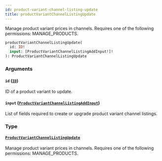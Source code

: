 ```yaml
---
id: product-variant-channel-listing-update
title: productVariantChannelListingUpdate
---
```


Manage product variant prices in channels. Requires one of the following permissions: MANAGE_PRODUCTS.

```graphql
productVariantChannelListingUpdate(
  id: ID!
  input: [ProductVariantChannelListingAddInput!]!
): ProductVariantChannelListingUpdate
```

### Arguments

#### `id` ([`ID`](../../../developer/api-reference/scalars/id))

ID of a product variant to update.

#### `input` ([`ProductVariantChannelListingAddInput`](../../../developer/api-reference/inputs/product-variant-channel-listing-add-input))

List of fields required to create or upgrade product variant channel listings.

### Type

#### [`ProductVariantChannelListingUpdate`](../../../developer/api-reference/objects/product-variant-channel-listing-update)

Manage product variant prices in channels. Requires one of the following permissions: MANAGE_PRODUCTS.
